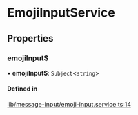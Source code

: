 # EmojiInputService

## Properties

### emojiInput$

• **emojiInput$**: `Subject`<`string`\>

#### Defined in

[lib/message-input/emoji-input.service.ts:14](https://github.com/GetStream/stream-chat-angular/blob/f888ad6/projects/stream-chat-angular/src/lib/message-input/emoji-input.service.ts#L14)
